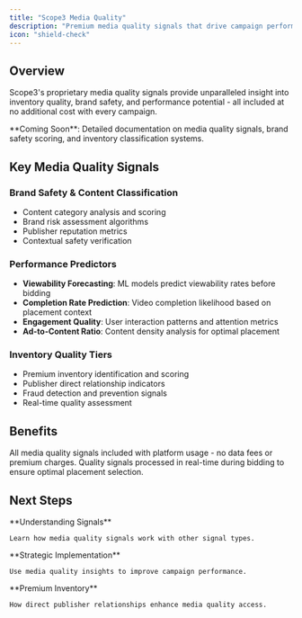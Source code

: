 ```yaml
---
title: "Scope3 Media Quality"
description: "Premium media quality signals that drive campaign performance without additional cost"
icon: "shield-check"
---
```


## Overview

Scope3's proprietary media quality signals provide unparalleled insight into inventory quality, brand safety, and performance potential - all included at no additional cost with every campaign.

<Info>
**Coming Soon**: Detailed documentation on media quality signals, brand safety scoring, and inventory classification systems.
</Info>

## Key Media Quality Signals

### Brand Safety & Content Classification
- Content category analysis and scoring
- Brand risk assessment algorithms
- Publisher reputation metrics
- Contextual safety verification

### Performance Predictors
- **Viewability Forecasting**: ML models predict viewability rates before bidding
- **Completion Rate Prediction**: Video completion likelihood based on placement context
- **Engagement Quality**: User interaction patterns and attention metrics
- **Ad-to-Content Ratio**: Content density analysis for optimal placement

### Inventory Quality Tiers
- Premium inventory identification and scoring
- Publisher direct relationship indicators  
- Fraud detection and prevention signals
- Real-time quality assessment

## Benefits

<CardGroup cols={2}>
  <Card title="No Additional Cost" icon="dollar-sign">
    All media quality signals included with platform usage - no data fees or premium charges.
  </Card>
  
  <Card title="Real-time Optimization" icon="zap">
    Quality signals processed in real-time during bidding to ensure optimal placement selection.
  </Card>
</CardGroup>

## Next Steps

<CardGroup cols={3}>
  <Card title="Signal Guide" href="/object-guides/signal" icon="radar">
    **Understanding Signals**
    
    Learn how media quality signals work with other signal types.
  </Card>
  
  <Card title="Campaign Optimization" href="/object-guides/campaign" icon="bullseye-arrow">
    **Strategic Implementation**
    
    Use media quality insights to improve campaign performance.
  </Card>
  
  <Card title="Publisher Integration" href="/features/publisher-integration" icon="handshake">
    **Premium Inventory**
    
    How direct publisher relationships enhance media quality access.
  </Card>
</CardGroup>